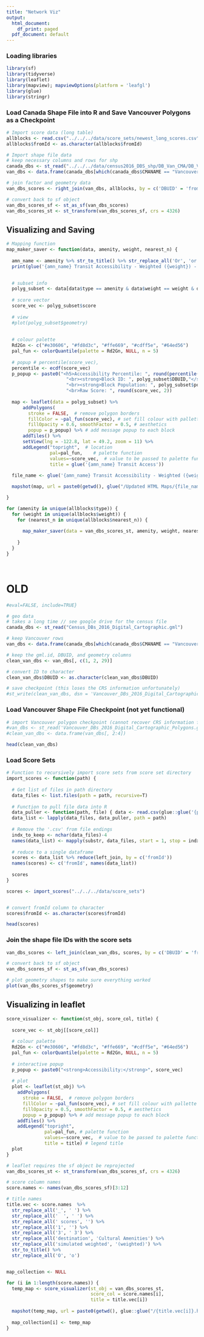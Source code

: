 ```yaml
---
title: "Network Viz"
output:
  html_document:
    df_print: paged
  pdf_document: default
---
```



### Loading libraries
```r

library(sf)
library(tidyverse)
library(leaflet)
library(mapview); mapviewOptions(platform = 'leafgl')
library(glue)
library(stringr)


```



### Load Canada Shape File into R and Save Vancouver Polygons as a Checkpoint

```r
# Import score data (long table)
allblocks <- read.csv("../../../data/score_sets/newest_long_scores.csv", stringsAsFactors = TRUE)
allblocks$fromId <- as.character(allblocks$fromId)

# Import shape file data
# keep necessary columns and rows for shp
canada_dbs <- st_read("../../../data/census2016_DBS_shp/DB_Van_CMA/DB_Van_CMA.shp", stringsAsFactors = FALSE)
van_dbs <- data.frame(canada_dbs[which(canada_dbs$CMANAME == "Vancouver"), ])[, c(1, 28)]

# join factor and geometry data 
van_dbs_scores <- right_join(van_dbs, allblocks, by = c('DBUID' = 'fromId'))

# convert back to sf object
van_dbs_scores_sf <- st_as_sf(van_dbs_scores)
van_dbs_scores_st <- st_transform(van_dbs_scores_sf, crs = 4326)

```




## Visualizing and Saving

```r

# Mapping function
map_maker_saver <- function(data, amenity, weight, nearest_n) {
  
  amn_name <- amenity %>% str_to_title() %>% str_replace_all('Or', 'or') %>% str_replace('And', 'and') %>% str_replace('/Performance', '')
  print(glue('{amn_name} Transit Accessibility - Weighted ({weight}) - Nearest Amenities ({str_to_upper(nearest_n)})'))

  
  # subset info
  polyg_subset <- data[data$type == amenity & data$weight == weight & data$nearest_n == nearest_n, ]
  
  # score vector
  score_vec <- polyg_subset$score
  
  # view 
  #plot(polyg_subset$geometry)
  
  
  # colour palette 
  Rd2Gn <- c("#e30606", "#fd8d3c", "#ffe669", "#cdff5e", "#64ed56")
  pal_fun <- colorQuantile(palette = Rd2Gn, NULL, n = 5)
  
  # popup # percentile(score_vec),
  percentile <- ecdf(score_vec)
  p_popup <- paste0("<h5>Accessibility Percentile: ", round(percentile(score_vec), 2)*100, '%',"</h5>", 
                      "<br><strong>Block ID: ", polyg_subset$DBUID,"</strong>",
                      "<br><strong>Block Population: ", polyg_subset$pop,"</strong>",
                      "<br>Raw Score: ", round(score_vec, 2))
        
  map <- leaflet(data = polyg_subset) %>%
      addPolygons(
        stroke = FALSE,  # remove polygon borders
        fillColor = ~pal_fun(score_vec), # set fill colour with pallette fxn from aboc
        fillOpacity = 0.6, smoothFactor = 0.5, # aesthetics
        popup = p_popup) %>% # add message popup to each block
      addTiles() %>%
      setView(lng = -122.8, lat = 49.2, zoom = 11) %>%
      addLegend("topright",  # location
                pal=pal_fun,    # palette function
                values=~score_vec,  # value to be passed to palette function
                title = glue('{amn_name} Transit Access'))
  
  file_name <- glue('{amn_name} Transit Accessibility - Weighted ({weight}) - Nearest Amenities ({str_to_upper(nearest_n)})')

  mapshot(map, url = paste0(getwd(), glue("/Updated HTML Maps/{file_name}.html")))

}
```


```r

for (amenity in unique(allblocks$type)) { 
  for (weight in unique(allblocks$weight)) {
    for (nearest_n in unique(allblocks$nearest_n)) {
      
      map_maker_saver(data = van_dbs_scores_st, amenity, weight, nearest_n)
      
    }
  }
}




```





# OLD

```r
#eval=FALSE, include=TRUE}

# geo data
# takes a long time // see google drive for the census file
canada_dbs <- st_read("Census_DBs_2016_Digital_Cartographic.gml")

# keep Vancouver rows
van_dbs <- data.frame(canada_dbs[which(canada_dbs$CMANAME == "Vancouver"), ])

# keep the gml.id, DBUID, and geometry columns
clean_van_dbs <- van_dbs[, c(1, 2, 29)]

# convert ID to character
clean_van_dbs$DBUID <- as.character(clean_van_dbs$DBUID)

# save checkpoint (this loses the CRS information unfortunately)
#st_write(clean_van_dbs, dsn = 'Vancouver_DBs_2016_Digital_Cartographic_Polygons.gml')
```


### Load Vancouver Shape File Checkpoint (not yet functional)

```r
# import Vancouver polygon checkpoint (cannot recover CRS information from checkpoint)
#van_dbs <- st_read('Vancouver_DBs_2016_Digital_Cartographic_Polygons.gml')
#clean_van_dbs <- data.frame(van_dbs[, 2:4])

head(clean_van_dbs)
```

### Load Score Sets

```r
# Function to recursively import score sets from score set directory
import_scores <- function(path) {
  
  # Get list of files in path directory
  data_files <- list.files(path = path, recursive=T)
  
  # Function to pull file data into R
  data_puller <- function(path, file) { data <- read.csv(glue::glue('{path}/{file}')) }
  data_list <- lapply(data_files, data_puller, path = path)
  
  # Remove the '.csv' from file endings
  indx_to_keep <- nchar(data_files)-4
  names(data_list) <- mapply(substr, data_files, start = 1, stop = indx_to_keep, USE.NAMES = FALSE)
  
  # reduce to a single dataframe
  scores <- data_list %>% reduce(left_join, by = c('fromId')) 
  names(scores) <- c('fromId', names(data_list))
  
  scores
}

scores <- import_scores("../../../data/score_sets")


# convert fromId column to character
scores$fromId <- as.character(scores$fromId)

head(scores)
```

### Join the shape file IDs with the score sets

```r

van_dbs_scores <- left_join(clean_van_dbs, scores, by = c('DBUID' = 'fromId')) 

# convert back to sf object
van_dbs_scores_sf <- st_as_sf(van_dbs_scores)

# plot geometry shapes to make sure everything worked
plot(van_dbs_scores_sf$geometry)

```



## Visualizing in leaflet

```r

score_visualizer <- function(st_obj, score_col, title) {
  
  score_vec <- st_obj[[score_col]]
  
  # colour palette
  Rd2Gn <- c("#e30606", "#fd8d3c", "#ffe669", "#cdff5e", "#64ed56")
  pal_fun <- colorQuantile(palette = Rd2Gn, NULL, n = 5)
  
  # interactive popup
  p_popup <- paste0("<strong>Accessibility:</strong>", score_vec)
  
  # plot
  plot <- leaflet(st_obj) %>%
    addPolygons(
      stroke = FALSE,  # remove polygon borders
      fillColor = ~pal_fun(score_vec), # set fill colour with pallette fxn
      fillOpacity = 0.5, smoothFactor = 0.5, # aesthetics
      popup = p_popup) %>% # add message popup to each block
    addTiles() %>%
    addLegend("topright",  
              pal=pal_fun, # palette function
              values=~score_vec,  # value to be passed to palette function
              title = title) # legend title
  plot
}


```

```r
# leaflet requires the sf object be reprojected
van_dbs_scores_st <- st_transform(van_dbs_scores_sf, crs = 4326)

# score column names
score.names <- names(van_dbs_scores_sf)[3:12]

# title names
title.vec <- score.names  %>% 
  str_replace_all('_', ' ') %>% 
  str_replace_all('  ', ' ') %>% 
  str_replace_all(' scores', '') %>% 
  str_replace_all('1', '') %>% 
  str_replace_all('3', ' 3') %>% 
  str_replace_all('destination', 'Cultural Amenities') %>% 
  str_replace_all('simulated weighted', '(weighted)') %>% 
  str_to_title() %>% 
  str_replace_all('O', 'o')


map_collection <- NULL

for (i in 1:length(score.names)) {
  temp_map <- score_visualizer(st_obj = van_dbs_scores_st,
                               score_col = score.names[i],
                               title = title.vec[i])
  
  mapshot(temp_map, url = paste0(getwd(), glue::glue("/{title.vec[i]}.html")))
  
  map_collection[i] <- temp_map
}


```
































